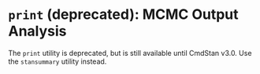# `print` (deprecated): MCMC Output Analysis

The `print` utility is deprecated, but is still available until CmdStan v3.0.
Use the `stansummary` utility instead.
